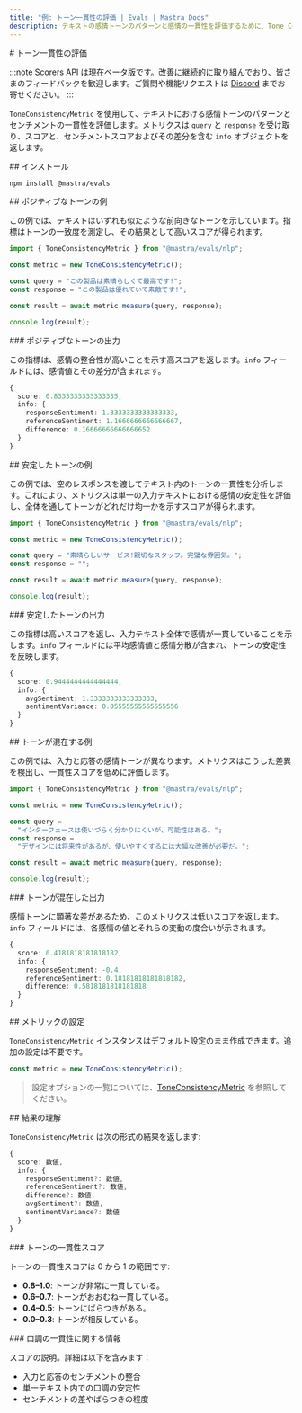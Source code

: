 ```yaml
---
title: "例: トーン一貫性の評価 | Evals | Mastra Docs"
description: テキストの感情トーンのパターンと感情の一貫性を評価するために、Tone Consistency 指標を用いる例。
---
```


<div id="tone-consistency-evaluation">
  # トーン一貫性の評価
</div>

:::note
Scorers API は現在ベータ版です。改善に継続的に取り組んでおり、皆さまのフィードバックを歓迎します。ご質問や機能リクエストは [Discord](https://discord.gg/mastra) までお寄せください。
:::

`ToneConsistencyMetric` を使用して、テキストにおける感情トーンのパターンとセンチメントの一貫性を評価します。メトリクスは `query` と `response` を受け取り、スコアと、センチメントスコアおよびその差分を含む `info` オブジェクトを返します。

<div id="installation">
  ## インストール
</div>

```bash copy
npm install @mastra/evals
```


<div id="positive-tone-example">
  ## ポジティブなトーンの例
</div>

この例では、テキストはいずれも似たような前向きなトーンを示しています。指標はトーンの一致度を測定し、その結果として高いスコアが得られます。

```typescript title="src/example-positive-tone.ts" showLineNumbers copy
import { ToneConsistencyMetric } from "@mastra/evals/nlp";

const metric = new ToneConsistencyMetric();

const query = "この製品は素晴らしくて最高です!";
const response = "この製品は優れていて素敵です!";

const result = await metric.measure(query, response);

console.log(result);
```


<div id="positive-tone-output">
  ### ポジティブなトーンの出力
</div>

この指標は、感情の整合性が高いことを示す高スコアを返します。`info` フィールドには、感情値とその差分が含まれます。

```typescript
{
  score: 0.8333333333333335,
  info: {
    responseSentiment: 1.3333333333333333,
    referenceSentiment: 1.1666666666666667,
    difference: 0.16666666666666652
  }
}
```


<div id="stable-tone-example">
  ## 安定したトーンの例
</div>

この例では、空のレスポンスを渡してテキスト内のトーンの一貫性を分析します。これにより、メトリクスは単一の入力テキストにおける感情の安定性を評価し、全体を通してトーンがどれだけ均一かを示すスコアが得られます。

```typescript title="src/example-stable-tone.ts" showLineNumbers copy
import { ToneConsistencyMetric } from "@mastra/evals/nlp";

const metric = new ToneConsistencyMetric();

const query = "素晴らしいサービス!親切なスタッフ。完璧な雰囲気。";
const response = "";

const result = await metric.measure(query, response);

console.log(result);
```


<div id="stable-tone-output">
  ### 安定したトーンの出力
</div>

この指標は高いスコアを返し、入力テキスト全体で感情が一貫していることを示します。`info` フィールドには平均感情値と感情分散が含まれ、トーンの安定性を反映します。

```typescript
{
  score: 0.9444444444444444,
  info: {
    avgSentiment: 1.3333333333333333,
    sentimentVariance: 0.05555555555555556
  }
}
```


<div id="mixed-tone-example">
  ## トーンが混在する例
</div>

この例では、入力と応答の感情トーンが異なります。メトリクスはこうした差異を検出し、一貫性スコアを低めに評価します。

```typescript title="src/example-mixed-tone.ts" showLineNumbers copy
import { ToneConsistencyMetric } from "@mastra/evals/nlp";

const metric = new ToneConsistencyMetric();

const query =
  "インターフェースは使いづらく分かりにくいが、可能性はある。";
const response =
  "デザインには将来性があるが、使いやすくするには大幅な改善が必要だ。";

const result = await metric.measure(query, response);

console.log(result);
```


<div id="mixed-tone-output">
  ### トーンが混在した出力
</div>

感情トーンに顕著な差があるため、このメトリクスは低いスコアを返します。`info` フィールドには、各感情の値とそれらの変動の度合いが示されます。

```typescript
{
  score: 0.4181818181818182,
  info: {
    responseSentiment: -0.4,
    referenceSentiment: 0.18181818181818182,
    difference: 0.5818181818181818
  }
}
```


<div id="metric-configuration">
  ## メトリックの設定
</div>

`ToneConsistencyMetric` インスタンスはデフォルト設定のまま作成できます。追加の設定は不要です。

```typescript
const metric = new ToneConsistencyMetric();
```

> 設定オプションの一覧については、[ToneConsistencyMetric](/reference/evals/tone-consistency) を参照してください。


<div id="understanding-the-results">
  ## 結果の理解
</div>

`ToneConsistencyMetric` は次の形式の結果を返します:

```typescript
{
  score: 数値,
  info: {
    responseSentiment?: 数値,
    referenceSentiment?: 数値,
    difference?: 数値,
    avgSentiment?: 数値,
    sentimentVariance?: 数値
  }
}
```


<div id="tone-consistency-score">
  ### トーンの一貫性スコア
</div>

トーンの一貫性スコアは 0 から 1 の範囲です:

- **0.8–1.0**: トーンが非常に一貫している。
- **0.6–0.7**: トーンがおおむね一貫している。
- **0.4–0.5**: トーンにばらつきがある。
- **0.0–0.3**: トーンが相反している。

<div id="tone-consistency-info">
  ### 口調の一貫性に関する情報
</div>

スコアの説明。詳細は以下を含みます：

- 入力と応答のセンチメントの整合
- 単一テキスト内での口調の安定性
- センチメントの差やばらつきの程度

<GithubLink
  outdated={true}
  marginTop="mt-16"
  link="https://github.com/mastra-ai/mastra/blob/main/examples/basics/evals/tone-consistency"
/>